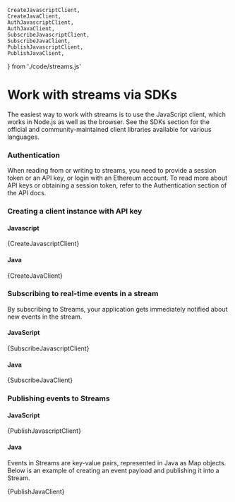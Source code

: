 

    CreateJavascriptClient,
    CreateJavaClient,
    AuthJavascriptClient,
    AuthJavaClient,
    SubscribeJavascriptClient,
    SubscribeJavaClient,
    PublishJavascriptClient,
    PublishJavaClient,
} from './code/streams.js'

# Work with streams via SDKs

The easiest way to work with streams is to use the JavaScript client, which works in Node.js as well as the browser. See the <Link to={docsLinks.sdk}>SDKs section</Link> for the official and community-maintained client libraries available for various languages.

### Authentication

When reading from or writing to streams, you need to provide a session token or an API key, or login with an Ethereum account. To read more about API keys or obtaining a session token, refer to the <Link to={docsLinks.authentication}>Authentication section of the API docs</Link>.

### Creating a client instance with API key

#### Javascript
<CodeSnippet language="javascript">{CreateJavascriptClient}</CodeSnippet>

#### Java
<CodeSnippet language="java">{CreateJavaClient}</CodeSnippet>

### Subscribing to real-time events in a stream

By subscribing to Streams, your application gets immediately notified about new events in the stream.

#### JavaScript
<CodeSnippet language="javascript">{SubscribeJavascriptClient}</CodeSnippet>

#### Java
<CodeSnippet language="java">{SubscribeJavaClient}</CodeSnippet>

### Publishing events to Streams

#### JavaScript
<CodeSnippet language="javascript">{PublishJavascriptClient}</CodeSnippet>

#### Java
Events in Streams are key-value pairs, represented in Java as Map objects. Below is an example of creating an event payload and publishing it into a Stream.

<CodeSnippet language="java">{PublishJavaClient}</CodeSnippet>
